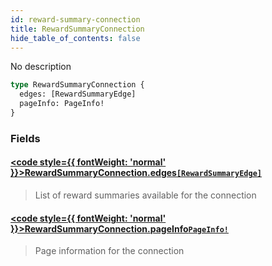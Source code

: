 ```yaml
---
id: reward-summary-connection
title: RewardSummaryConnection
hide_table_of_contents: false
---
```








No description

```graphql
type RewardSummaryConnection {
  edges: [RewardSummaryEdge]
  pageInfo: PageInfo!
}
```


### Fields

#### [<code style={{ fontWeight: 'normal' }}>RewardSummaryConnection.<b>edges</b></code>](#)<Bullet />[`[RewardSummaryEdge]`](/docs/testnet/graphql/objects/reward-summary-edge) <Badge class="secondary" text="list"/> <Badge class="secondary" text="object"/>
> List of reward summaries available for the connection
> 

#### [<code style={{ fontWeight: 'normal' }}>RewardSummaryConnection.<b>pageInfo</b></code>](#)<Bullet />[`PageInfo!`](/docs/testnet/graphql/objects/page-info) <Badge class="secondary" text="non-null"/> <Badge class="secondary" text="object"/>
> Page information for the connection
> 






